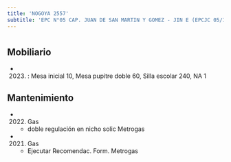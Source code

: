 ```yaml
---
title: 'NOGOYA 2557'
subtitle: 'EPC N°05 CAP. JUAN DE SAN MARTIN Y GOMEZ - JIN E (EPCJC 05/17°) JUANA MANSO'
---
```


#


## Mobiliario

*  (2023) : Mesa inicial 10, Mesa pupitre doble 60, Silla escolar 240, NA 1 





## Mantenimiento

*  (2022) Gas 
    + doble regulación en nicho solic Metrogas

*  (2021) Gas 
    + Ejecutar Recomendac. Form. Metrogas



